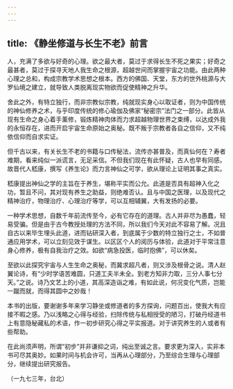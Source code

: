 ```yaml
---
---
---
```

title: 《静坐修道与长生不老》前言
---




人，充满了多欲与好奇的心理。欲之最大者，莫过于求得长生不死之果实；好奇之最甚者，莫过于探寻天地人我生命之根源，超越世间而掌握宇宙之功能。由此两种心理之总和，构成宗教学术思想之根本。西方的佛国、天堂，东方的世外桃源与大罗仙境之建立，就导致人类脱离现实物欲而促使精神之升华。

舍此之外，有特立独行，而非宗教似宗教，纯就现实身心以取证者，则为中国传统的神仙修养之术，与乎印度传统的修心瑜伽及佛家“秘密宗”法门之一部分。此皆从现有生命之身心着手薰修，锻炼精神肉体而力求超越物理世界之束缚，以达成外我的永恒存在，进而开启宇宙生命原始之奥秘。既不叛于宗教者各自之信仰，又不纯依信仰而自求实证。

但千古以来，有关长生不老的书籍与口传秘法，流传亦甚普及，而真仙何在？寿者难期，看来纯似一派谎言，无足采信。不但我们现在有此怀疑，古人也早有同感。故晋代人嵇康，撰写《养生论》而力言神仙之可学，欲从理论上证明其事之真实。

嵇康提出神仙之学的主旨在于养生，堪称平实而公允。此道是否具有超神入化之功，暂且不问，其对现有养生之助益，则绝难否认。且与中国之医理，以及现代之精神治疗，物理治疗、心理治疗等学，可以互相辅翼，大有发扬的必要。

一种学术思想，自数千年前流传至今，必有它存在的道理。古人并非尽为愚蠢，轻易受骗。但是由于古今教授处理的方法不同，所以我们今天对此不容易了解。况且自古以来毕生埋头此道，进而钻研深入者，到底属于少数的特立独行之士，不如普通应用学术，可以立刻见效于谋生。以区区个人的阅历与体验，此道对于平常注意身心修养，极有自我治疗之效。如欲“病急投医，临时抱佛”，可以休矣。

至欲以此探究宇宙与人生生命之奥秘，而冀求超凡者，则又涉及根骨之说。清人赵翼论诗，有“少时学语苦难圆，只道工夫半未全。到老方知非力取，三分人事七分天。”之说。诗乃文艺上的小道，其高深造诣之难，有如此说，何况变化气质，岂能一蹴而就，而得其圆中之妙哉！

本书的出版，要谢谢多年来学习静坐或修道者的多方探询，问题百出，使我大有应接不暇之感。乃以浅略之心得与经验，扫除传统与私相授受的陋习，打破丹经道书上有意隐秘藏私的术语，作一初步研究心得之平实报道。对于讲究养生的人或者有些帮助。

在此尚须声明，所谓“初步”并非谦抑之词，纯出至诚之言。要求更为深入，实非本书可尽其奥妙。如果时间与机会许可，当再从心理部分，乃至综合生理与心理部分，继续提出研究报告。


（一九七三年，台北）